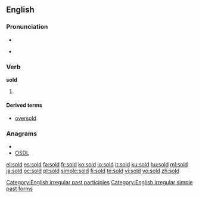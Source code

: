 {{also|şold}}
==English==

===Pronunciation===
* {{IPA|/ˈsɔld/}}
* {{audio|en-us-sold.ogg|Audio (US)}}
*: {{rhymes|əʊld}}

===Verb===
'''sold'''

# {{past of|[[sell]]}}

====Derived terms====
* [[oversold]]

===Anagrams===
* {{alphagram|dlos}}
* [[OSDL#English|OSDL]]

[[Category:English irregular past participles]]
[[Category:English irregular simple past forms]]

[[el:sold]]
[[es:sold]]
[[fa:sold]]
[[fr:sold]]
[[ko:sold]]
[[io:sold]]
[[it:sold]]
[[ku:sold]]
[[hu:sold]]
[[ml:sold]]
[[ja:sold]]
[[oc:sold]]
[[pl:sold]]
[[simple:sold]]
[[fi:sold]]
[[te:sold]]
[[vi:sold]]
[[vo:sold]]
[[zh:sold]]